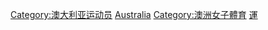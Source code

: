 [[Category:澳大利亚运动员|Category:澳大利亚运动员]]
[[Category:各國女子運動員|Australia]]
[[Category:澳洲女子體育|Category:澳洲女子體育]]
[[Category:澳大利亚各职业女性|運]]